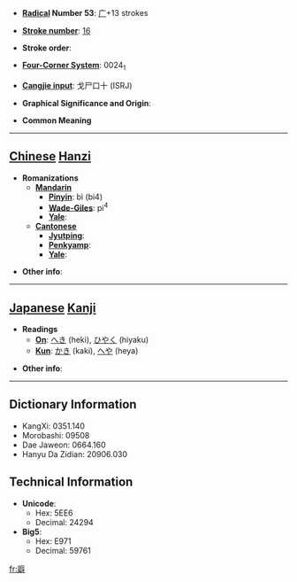 * '''[[Wiktionary:Chinese radical index| Radical]] Number 53''': [[Wiktionary:Chinese radical index 广|广]]+13 strokes

* '''[[Wiktionary:Chinese total strokes index|Stroke number]]''': [[Wiktionary:Chinese total strokes index 16|16]]

* '''Stroke order''': 

* '''[[Wiktionary:Chinese four corner index|Four-Corner System]]''': 0024<sub>1</sub>

* '''[[Wiktionary:Chinese Cangjie index|Cangjie input]]''': 戈尸口十 (ISRJ)

* '''Graphical Significance and Origin''': 

* '''Common Meaning'''

----

== [[Chinese]] [[Hanzi]] ==

* '''Romanizations'''
** '''[[Mandarin]]'''
*** '''[[Pinyin]]''': bì (bi4)
*** '''[[Wade-Giles]]''': pi<sup>4</sup>
*** '''[[Yale]]''': 
** '''[[Cantonese]]'''
*** '''[[Jyutping]]''':
*** '''[[Penkyamp]]''': 
*** '''[[Yale]]''': 

* '''Other info''': 

----

== [[Japanese]] [[Kanji]] ==

* '''Readings'''
** '''[[On]]''': [[へき]] (heki), [[ひやく]] (hiyaku)
** '''[[Kun]]''': [[かき]] (kaki), [[へや]] (heya)

* '''Other info''':  

----

== Dictionary Information ==

* KangXi: 0351.140
* Morobashi: 09508
* Dae Jaweon: 0664.160
* Hanyu Da Zidian: 20906.030

== Technical Information ==

* '''Unicode''':
** Hex: 5EE6
** Decimal: 24294
* '''Big5''':
** Hex: E971
** Decimal: 59761

[[fr:廦]]